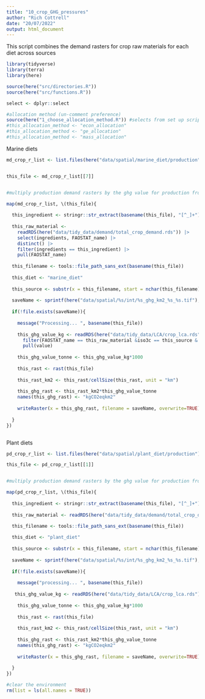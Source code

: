 ```yaml
---
title: "10_crop_GHG_pressures"
author: "Rich Cottrell"
date: "20/07/2022"
output: html_document
---
```


This script combines the demand rasters for crop raw materials for each diet across sources

```r

library(tidyverse)
library(terra)
library(here)

source(here("src/directories.R"))
source(here("src/functions.R"))

select <- dplyr::select

#allocation method (un-comment preference)
source(here("1_choose_allocation_method.R")) #selects from set up script
#this_allocation_method <- "econ_allocation"
#this_allocation_method <- "ge_allocation"
#this_allocation_method <- "mass_allocation"


```


Marine diets

```r

md_crop_r_list <- list.files(here("data/spatial/marine_diet/production"), pattern = paste0("AllTech_", this_allocation_method), full.names = TRUE)


this_file <- md_crop_r_list[[7]]


#multiply production demand rasters by the ghg value for production from each country

map(md_crop_r_list, \(this_file){
  
  this_ingredient <- stringr::str_extract(basename(this_file), "[^_]+")
  
  this_raw_material <- 
    readRDS(here("data/tidy_data/demand/total_crop_demand.rds")) |> 
    select(ingredients, FAOSTAT_name) |> 
    distinct() |> 
    filter(ingredients == this_ingredient) |> 
    pull(FAOSTAT_name)
  
  this_filename <- tools::file_path_sans_ext(basename(this_file))
  
  this_diet <- "marine_diet"
  
  this_source <- substr(x = this_filename, start = nchar(this_filename)-2, stop = nchar(this_filename))
  
  saveName <- sprintf(here("data/spatial/%s/int/%s_ghg_km2_%s_%s.tif"), this_diet, this_ingredient,this_allocation_method, this_source)
  
  if(!file.exists(saveName)){
    
    message("Processing... ", basename(this_file))
    
    this_ghg_value_kg <- readRDS(here("data/tidy_data/LCA/crop_lca.rds")) |> 
      filter(FAOSTAT_name == this_raw_material &iso3c == this_source & impact== "Global warming" & allocation == this_allocation_method) |> 
      pull(value)
    
    this_ghg_value_tonne <- this_ghg_value_kg*1000
    
    this_rast <- rast(this_file)
    
    this_rast_km2 <- this_rast/cellSize(this_rast, unit = "km")
    
    this_ghg_rast <- this_rast_km2*this_ghg_value_tonne
    names(this_ghg_rast) <- "kgCO2eqkm2"
    
    writeRaster(x = this_ghg_rast, filename = saveName, overwrite=TRUE)
    
  }
})



```

Plant diets

```r
pd_crop_r_list <- list.files(here("data/spatial/plant_diet/production"), pattern = paste0("AllTech_", this_allocation_method), full.names = TRUE)

this_file <- pd_crop_r_list[[1]]


#multiply production demand rasters by the ghg value for production from each country

map(pd_crop_r_list, \(this_file){
  
  this_ingredient <- stringr::str_extract(basename(this_file), "[^_]+")
  
  this_raw_material <- readRDS(here("data/tidy_data/demand/total_crop_demand.rds")) |> select(ingredients, FAOSTAT_name) |> distinct() |> filter(ingredients == this_ingredient) |> pull(FAOSTAT_name)

  this_filename <- tools::file_path_sans_ext(basename(this_file))
  
  this_diet <- "plant_diet"
  
  this_source <- substr(x = this_filename, start = nchar(this_filename)-2, stop = nchar(this_filename))
  
  saveName <- sprintf(here("data/spatial/%s/int/%s_ghg_km2_%s_%s.tif"), this_diet, this_ingredient,this_allocation_method, this_source)
  
  if(!file.exists(saveName)){
    
    message("processing... ", basename(this_file))
    
   this_ghg_value_kg <- readRDS(here("data/tidy_data/LCA/crop_lca.rds")) |> filter(FAOSTAT_name == this_raw_material &iso3c == this_source & impact== "Global warming" & allocation == this_allocation_method) |> pull(value)
    
    this_ghg_value_tonne <- this_ghg_value_kg*1000
    
    this_rast <- rast(this_file)
    
    this_rast_km2 <- this_rast/cellSize(this_rast, unit = "km")
    
    this_ghg_rast <- this_rast_km2*this_ghg_value_tonne
    names(this_ghg_rast) <- "kgCO2eqkm2"
    
    writeRaster(x = this_ghg_rast, filename = saveName, overwrite=TRUE)
    
  }
})
```


```r
#clear the environment
rm(list = ls(all.names = TRUE))
```


